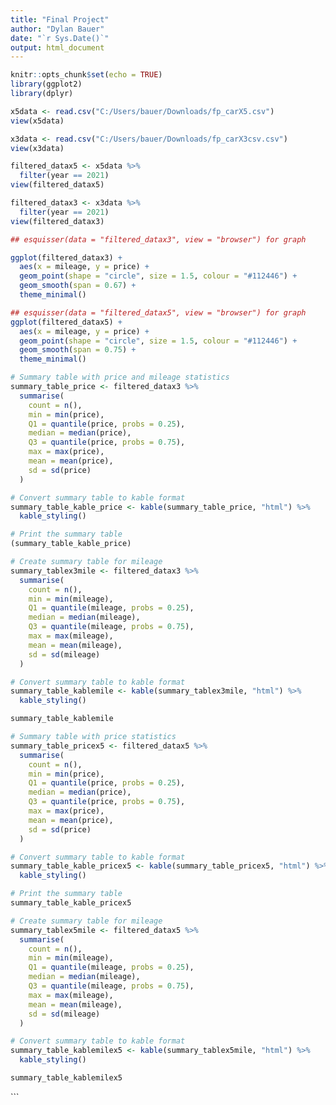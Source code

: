 ---
title: "Final Project"
author: "Dylan Bauer"
date: "`r Sys.Date()`"
output: html_document
---

```{r setup, include=FALSE}
knitr::opts_chunk$set(echo = TRUE)
library(ggplot2)
library(dplyr)

```

```{r}
x5data <- read.csv("C:/Users/bauer/Downloads/fp_carX5.csv")
view(x5data)

x3data <- read.csv("C:/Users/bauer/Downloads/fp_carX3csv.csv")
view(x3data)
```

```{r}
filtered_datax5 <- x5data %>%
  filter(year == 2021)
view(filtered_datax5)

filtered_datax3 <- x3data %>%
  filter(year == 2021)
view(filtered_datax3)
```


```{r}
## esquisser(data = "filtered_datax3", view = "browser") for graph

ggplot(filtered_datax3) +
  aes(x = mileage, y = price) +
  geom_point(shape = "circle", size = 1.5, colour = "#112446") +
  geom_smooth(span = 0.67) +
  theme_minimal()
```


```{r}
## esquisser(data = "filtered_datax5", view = "browser") for graph
ggplot(filtered_datax5) +
  aes(x = mileage, y = price) +
  geom_point(shape = "circle", size = 1.5, colour = "#112446") +
  geom_smooth(span = 0.75) +
  theme_minimal()
```

```{r}
# Summary table with price and mileage statistics
summary_table_price <- filtered_datax3 %>%
  summarise(
    count = n(),
    min = min(price),
    Q1 = quantile(price, probs = 0.25),
    median = median(price),
    Q3 = quantile(price, probs = 0.75),
    max = max(price),
    mean = mean(price),
    sd = sd(price)
  )

# Convert summary table to kable format
summary_table_kable_price <- kable(summary_table_price, "html") %>%
  kable_styling()

# Print the summary table
(summary_table_kable_price)

```


```{r}
# Create summary table for mileage
summary_tablex3mile <- filtered_datax3 %>%
  summarise(
    count = n(),
    min = min(mileage),
    Q1 = quantile(mileage, probs = 0.25),
    median = median(mileage),
    Q3 = quantile(mileage, probs = 0.75),
    max = max(mileage),
    mean = mean(mileage),
    sd = sd(mileage)
  )

# Convert summary table to kable format
summary_table_kablemile <- kable(summary_tablex3mile, "html") %>%
  kable_styling()

summary_table_kablemile
```


```{r}
# Summary table with price statistics
summary_table_pricex5 <- filtered_datax5 %>%
  summarise(
    count = n(),
    min = min(price),
    Q1 = quantile(price, probs = 0.25),
    median = median(price),
    Q3 = quantile(price, probs = 0.75),
    max = max(price),
    mean = mean(price),
    sd = sd(price)
  )

# Convert summary table to kable format
summary_table_kable_pricex5 <- kable(summary_table_pricex5, "html") %>%
  kable_styling()

# Print the summary table
summary_table_kable_pricex5
```

```{r}
# Create summary table for mileage
summary_tablex5mile <- filtered_datax5 %>%
  summarise(
    count = n(),
    min = min(mileage),
    Q1 = quantile(mileage, probs = 0.25),
    median = median(mileage),
    Q3 = quantile(mileage, probs = 0.75),
    max = max(mileage),
    mean = mean(mileage),
    sd = sd(mileage)
  )

# Convert summary table to kable format
summary_table_kablemilex5 <- kable(summary_tablex5mile, "html") %>%
  kable_styling()

summary_table_kablemilex5
```
```








